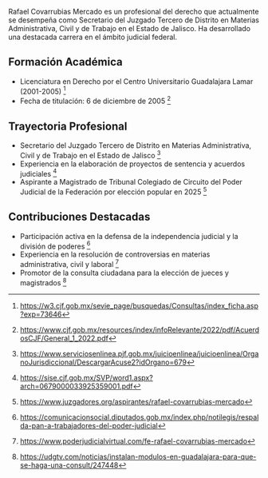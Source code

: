 Rafael Covarrubias Mercado es un profesional del derecho que actualmente se desempeña como Secretario del Juzgado Tercero de Distrito en Materias Administrativa, Civil y de Trabajo en el Estado de Jalisco. Ha desarrollado una destacada carrera en el ámbito judicial federal.

## Formación Académica

- Licenciatura en Derecho por el Centro Universitario Guadalajara Lamar (2001-2005) [^1]
- Fecha de titulación: 6 de diciembre de 2005 [^2]

## Trayectoria Profesional

- Secretario del Juzgado Tercero de Distrito en Materias Administrativa, Civil y de Trabajo en el Estado de Jalisco [^3]
- Experiencia en la elaboración de proyectos de sentencia y acuerdos judiciales [^4]
- Aspirante a Magistrado de Tribunal Colegiado de Circuito del Poder Judicial de la Federación por elección popular en 2025 [^5]

## Contribuciones Destacadas

- Participación activa en la defensa de la independencia judicial y la división de poderes [^6]
- Experiencia en la resolución de controversias en materias administrativa, civil y laboral [^7]
- Promotor de la consulta ciudadana para la elección de jueces y magistrados [^8]

[^1]: https://w3.cjf.gob.mx/sevie_page/busquedas/Consultas/index_ficha.asp?exp=73646
[^2]: https://www.cjf.gob.mx/resources/index/infoRelevante/2022/pdf/AcuerdosCJF/General_1_2022.pdf
[^3]: https://www.serviciosenlinea.pjf.gob.mx/juicioenlinea/juicioenlinea/OrganoJurisdiccional/DescargarAcuse2?idOrgano=679
[^4]: https://sise.cjf.gob.mx/SVP/word1.aspx?arch=0679000033925359001.pdf
[^5]: https://www.juzgadores.org/aspirantes/rafael-covarrubias-mercado
[^6]: https://comunicacionsocial.diputados.gob.mx/index.php/notilegis/respalda-pan-a-trabajadores-del-poder-judicial
[^7]: https://www.poderjudicialvirtual.com/fe-rafael-covarrubias-mercado
[^8]: https://udgtv.com/noticias/instalan-modulos-en-guadalajara-para-que-se-haga-una-consult/247448
